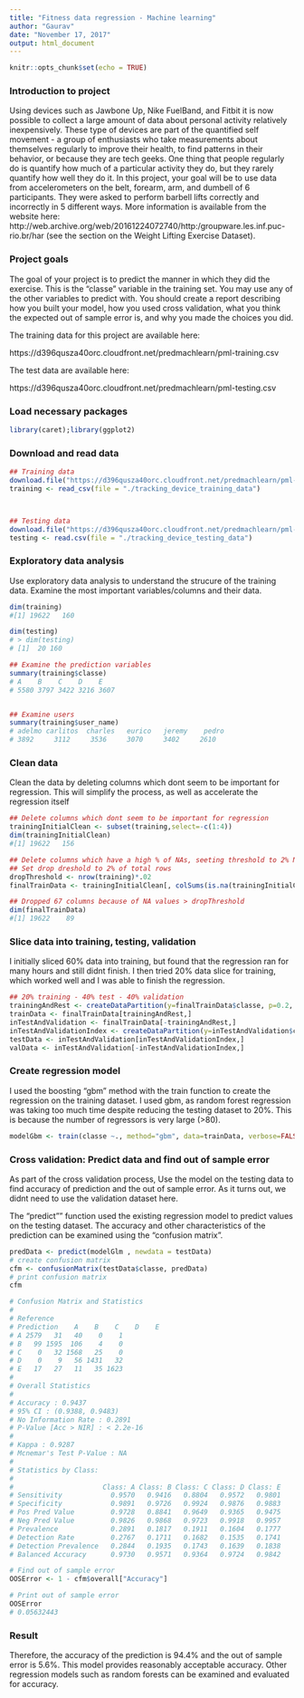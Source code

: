 ```yaml
---
title: "Fitness data regression - Machine learning"
author: "Gaurav"
date: "November 17, 2017"
output: html_document
---
```


```r
knitr::opts_chunk$set(echo = TRUE)
```

### Introduction to project

Using devices such as Jawbone Up, Nike FuelBand, and Fitbit it is now possible to collect a large amount of data about personal activity relatively inexpensively. These type of devices are part of the quantified self movement - a group of enthusiasts who take measurements about themselves regularly to improve their health, to find patterns in their behavior, or because they are tech geeks. One thing that people regularly do is quantify how much of a particular activity they do, but they rarely quantify how well they do it. In this project, your goal will be to use data from accelerometers on the belt, forearm, arm, and dumbell of 6 participants. They were asked to perform barbell lifts correctly and incorrectly in 5 different ways. More information is available from the website here: http://web.archive.org/web/20161224072740/http:/groupware.les.inf.puc-rio.br/har (see the section on the Weight Lifting Exercise Dataset).


### Project goals

The goal of your project is to predict the manner in which they did the exercise. This is the "classe" variable in the training set. You may use any of the other variables to predict with. You should create a report describing how you built your model, how you used cross validation, what you think the expected out of sample error is, and why you made the choices you did.

The training data for this project are available here:

https://d396qusza40orc.cloudfront.net/predmachlearn/pml-training.csv

The test data are available here:

https://d396qusza40orc.cloudfront.net/predmachlearn/pml-testing.csv


### Load necessary packages

```r
library(caret);library(ggplot2)
```


### Download and read data

```r
## Training data
download.file("https://d396qusza40orc.cloudfront.net/predmachlearn/pml-training.csv", destfile = "./tracking_device_training_data")
training <- read_csv(file = "./tracking_device_training_data")



## Testing data
download.file("https://d396qusza40orc.cloudfront.net/predmachlearn/pml-testing.csv", destfile = "./tracking_device_testing_data")
testing <- read.csv(file = "./tracking_device_testing_data")
```

### Exploratory data analysis

Use exploratory data analysis to understand the strucure of the training data. Examine the most important variables/columns and their data.

```r
dim(training)
#[1] 19622   160

dim(testing)
# > dim(testing)
# [1]  20 160

## Examine the prediction variables
summary(training$classe)
# A    B    C    D    E 
# 5580 3797 3422 3216 3607


## Examine users
summary(training$user_name)
# adelmo carlitos  charles   eurico   jeremy    pedro 
# 3892     3112     3536     3070     3402     2610
```


### Clean data

Clean the data by deleting columns which dont seem to be important for regression. This will simplify the process, as well as accelerate the regression itself

```r
## Delete columns which dont seem to be important for regression
trainingInitialClean <- subset(training,select=-c(1:4))
dim(trainingInitialClean)
#[1] 19622   156

## Delete columns which have a high % of NAs, seeting threshold to 2% NAs
## Set drop dreshold to 2% of total rows
dropThreshold <- nrow(training)*.02
finalTrainData <- trainingInitialClean[, colSums(is.na(trainingInitialClean)) < dropThreshold]

## Dropped 67 columns because of NA values > dropThreshold
dim(finalTrainData)
#[1] 19622    89
```


### Slice data into training, testing, validation

I initially sliced 60% data into training, but found that the regression ran for many hours and still didnt finish. I then tried 20% data slice for training, which worked well and I was able to finish the regression.


```r
## 20% training - 40% test - 40% validation
trainingAndRest <- createDataPartition(y=finalTrainData$classe, p=0.2, list=FALSE)
trainData <- finalTrainData[trainingAndRest,]
inTestAndValidation <- finalTrainData[-trainingAndRest,]
inTestAndValidationIndex <- createDataPartition(y=inTestAndValidation$classe, p=0.5, list=FALSE)
testData <- inTestAndValidation[inTestAndValidationIndex,]
valData <- inTestAndValidation[-inTestAndValidationIndex,]
```

### Create regression model

I used the boosting "gbm" method with the train function to create the regression on the training dataset. I used gbm, as random forest regression was taking too much time despite reducing the testing dataset to 20%. This is because the number of regressors is very large (>80).

```r
modelGbm <- train(classe ~., method="gbm", data=trainData, verbose=FALSE)
```

### Cross validation: Predict data and find out of sample error

As part of the cross validation process, Use the model on the testing data to find accuracy of prediction and the out of sample error. As it turns out, we didnt need to use the validation dataset here.

The "predict"" function used the existing regression model to predict values on the testing dataset. The accuracy and other characteristics of the prediction can be examined using the "confusion matrix".

```r
predData <- predict(modelGlm , newdata = testData)
# create confusion matrix
cfm <- confusionMatrix(testData$classe, predData)
# print confusion matrix
cfm 

# Confusion Matrix and Statistics
# 
# Reference
# Prediction    A    B    C    D    E
# A 2579   31   40    0    1
# B   99 1595  106    4    0
# C    0   32 1568   25    0
# D    0    9   56 1431   32
# E   17   27   11   35 1623
# 
# Overall Statistics
# 
# Accuracy : 0.9437          
# 95% CI : (0.9388, 0.9483)
# No Information Rate : 0.2891          
# P-Value [Acc > NIR] : < 2.2e-16       
# 
# Kappa : 0.9287          
# Mcnemar's Test P-Value : NA              
# 
# Statistics by Class:
# 
#                      Class: A Class: B Class: C Class: D Class: E
# Sensitivity            0.9570   0.9416   0.8804   0.9572   0.9801
# Specificity            0.9891   0.9726   0.9924   0.9876   0.9883
# Pos Pred Value         0.9728   0.8841   0.9649   0.9365   0.9475
# Neg Pred Value         0.9826   0.9868   0.9723   0.9918   0.9957
# Prevalence             0.2891   0.1817   0.1911   0.1604   0.1777
# Detection Rate         0.2767   0.1711   0.1682   0.1535   0.1741
# Detection Prevalence   0.2844   0.1935   0.1743   0.1639   0.1838
# Balanced Accuracy      0.9730   0.9571   0.9364   0.9724   0.9842

# Find out of sample error
OOSError <- 1 - cfm$overall["Accuracy"]

# Print out of sample error
OOSError
# 0.05632443 
```

### Result

Therefore, the accuracy of the prediction is 94.4% and the out of sample error is 5.6%. This model provides reasonably acceptable accuracy. Other regression models such as random forests can be examined and evaluated for accuracy.